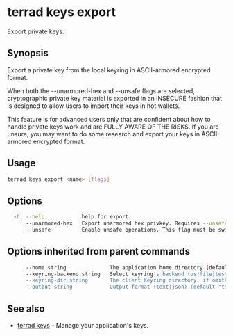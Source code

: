 
# terrad keys export

Export private keys. 

## Synopsis

Export a private key from the local keyring in ASCII-armored encrypted format.

When both the --unarmored-hex and --unsafe flags are selected, cryptographic private key material is exported in an INSECURE fashion that is designed to
allow users to import their keys in hot wallets. 

<Admonition type="danger">

This feature is for advanced users only that are confident about how to handle private keys work and are FULLY AWARE OF THE RISKS. If you are unsure, you may want to do some research and export your keys in ASCII-armored encrypted format.

</Admonition>

## Usage

```sh Terrad
terrad keys export <name> [flags]
```

## Options

```sh Terrad
  -h, --help            help for export
      --unarmored-hex   Export unarmored hex privkey. Requires --unsafe.
      --unsafe          Enable unsafe operations. This flag must be switched on along with all unsafe operation-specific options.
```

## Options inherited from parent commands

```sh Terrad
      --home string              The application home directory (default "terra")
      --keyring-backend string   Select keyring's backend (os|file|test) (default "os")
      --keyring-dir string       The client Keyring directory; if omitted, the default 'home' directory will be used
      --output string            Output format (text|json) (default "text")
```

## See also

* [terrad keys](./terrad_keys.mdx)	 - Manage your application's keys. 


